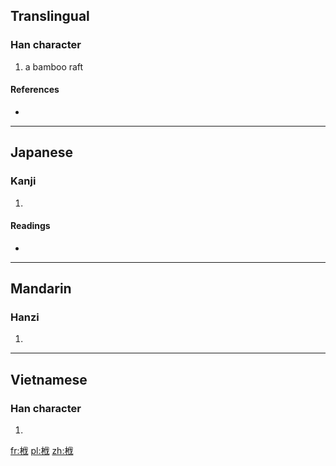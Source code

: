 ==Translingual==

===Han character===
{{Han char|rn=75|rad=木|as=06|sn=10|four=|canj=木人戈 (DOI)}}

# a bamboo raft

====References====
* {{Han ref|kx=0523.190|dkj=14731|dj=0911.160|hdz=21201.010|uh=6830|ud=26672}}

----

==Japanese==

===Kanji===
{{ja-kanji|grade=|rs=木06}}

# {{defn|lang=ja|sort=木06}}

====Readings====
* {{ja-readings|on=[[はつ]] (hatsu), [[ぼち]] (bochi)|kun=[[いかだ]] (ikada)}}

----

==Mandarin==

===Hanzi===
{{cmn-hanzi|pin=[[fá]] ([[fa2]]), [[xiàng]] ([[xiang4]]), [[yáng]] ([[yang2]]), [[yàng]] ([[yang4]])|wg=fa<sup>2</sup>, hsiang<sup>4</sup>, yang<sup>2</sup>, yang<sup>4</sup>}}

# {{defn|lang=cmn|sort=木06}}

----

==Vietnamese==

===Han character===
{{vi-hantu|[[phiệt]]|rs=木06}}

# {{defn|lang=vi|sort=木06}}

[[fr:栰]]
[[pl:栰]]
[[zh:栰]]